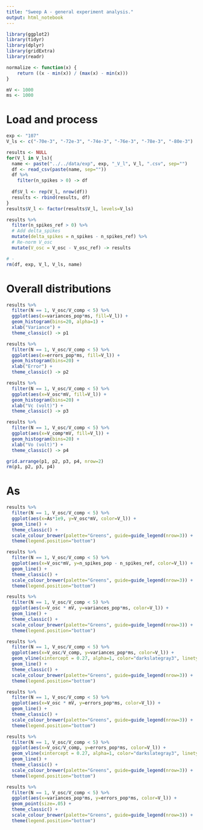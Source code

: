 ```yaml
---
title: "Sweep A - general experiment analysis."
output: html_notebook
---
```


```r
library(ggplot2)
library(tidyr)
library(dplyr)
library(gridExtra)
library(readr)

normalize <- function(x) {
    return ((x - min(x)) / (max(x) - min(x)))
}

mV <- 1000
ms <- 1000
```


# Load and process

```r
exp <- "107"
V_ls <- c("-70e-3", "-72e-3", "-74e-3", "-76e-3", "-78e-3", "-80e-3")

results <- NULL
for(V_l in V_ls){
  name <- paste("../../data/exp", exp, "_V_l", V_l, ".csv", sep="")
  df <- read_csv(paste(name, sep=""))
  df %>%
    filter(n_spikes > 0) -> df
  
  df$V_l <- rep(V_l, nrow(df))
  results <- rbind(results, df)
}
results$V_l <- factor(results$V_l, levels=V_ls)

results %>% 
  filter(n_spikes_ref > 0) %>% 
  # Add delta_spikes
  mutate(delta_spikes = n_spikes - n_spikes_ref) %>% 
  # Re-norm V_osc
  mutate(V_osc = V_osc - V_osc_ref) -> results

# -
rm(df, exp, V_l, V_ls, name)
```


# Overall distributions

```r
results %>% 
  filter(N == 1, V_osc/V_comp < 5) %>% 
  ggplot(aes(x=variances_pop*ms, fill=V_l)) +
  geom_histogram(bins=20, alpha=1) + 
  xlab("Variance") +
  theme_classic() -> p1

results %>% 
  filter(N == 1, V_osc/V_comp < 5) %>% 
  ggplot(aes(x=errors_pop*ms, fill=V_l)) +
  geom_histogram(bins=20) + 
  xlab("Error") +
  theme_classic() -> p2

results %>% 
  filter(N == 1, V_osc/V_comp < 5) %>% 
  ggplot(aes(x=V_osc*mV, fill=V_l)) +
  geom_histogram(bins=20) +
  xlab("Vc (volt)") +
  theme_classic() -> p3

results %>% 
  filter(N == 1, V_osc/V_comp < 5) %>% 
  ggplot(aes(x=V_comp*mV, fill=V_l)) +
  geom_histogram(bins=20) +
  xlab("Vo (volt)") +
  theme_classic() -> p4

grid.arrange(p1, p2, p3, p4, nrow=2)
rm(p1, p2, p3, p4)
```


# As

```r
results %>% 
  filter(N == 1, V_osc/V_comp < 5) %>% 
  ggplot(aes(x=As*1e9, y=V_osc*mV, color=V_l)) +
  geom_line() + 
  theme_classic() +
  scale_colour_brewer(palette="Greens", guide=guide_legend(nrow=3)) +
  theme(legend.position="bottom") 
```


```r
results %>% 
  filter(N == 1, V_osc/V_comp < 5) %>% 
  ggplot(aes(x=V_osc*mV, y=n_spikes_pop - n_spikes_ref, color=V_l)) +
  geom_line() + 
  theme_classic() +
  scale_colour_brewer(palette="Greens", guide=guide_legend(nrow=3)) +
  theme(legend.position="bottom") 
```

```r
results %>% 
  filter(N == 1, V_osc/V_comp < 5) %>% 
  ggplot(aes(x=V_osc * mV, y=variances_pop*ms, color=V_l)) +
  geom_line() + 
  theme_classic() +
  scale_colour_brewer(palette="Greens", guide=guide_legend(nrow=3)) +
  theme(legend.position="bottom") 
```
```r
results %>% 
  filter(N == 1, V_osc/V_comp < 5) %>% 
  ggplot(aes(x=V_osc/V_comp, y=variances_pop*ms, color=V_l)) +
  geom_vline(xintercept = 0.27, alpha=1, color="darkslategray3", linetype="solid") +
  geom_line() + 
  theme_classic() +
  scale_colour_brewer(palette="Greens", guide=guide_legend(nrow=3)) +
  theme(legend.position="bottom") 
```


```r
results %>% 
  filter(N == 1, V_osc/V_comp < 5) %>% 
  ggplot(aes(x=V_osc * mV, y=errors_pop*ms, color=V_l)) +
  geom_line() + 
  theme_classic() +
  scale_colour_brewer(palette="Greens", guide=guide_legend(nrow=3)) +
  theme(legend.position="bottom") 
```

```r
results %>% 
  filter(N == 1, V_osc/V_comp < 5) %>% 
  ggplot(aes(x=V_osc/V_comp, y=errors_pop*ms, color=V_l)) +
  geom_vline(xintercept = 0.27, alpha=1, color="darkslategray3", linetype="solid") +
  geom_line() + 
  theme_classic() +
  scale_colour_brewer(palette="Greens", guide=guide_legend(nrow=3)) +
  theme(legend.position="bottom") 
```


```r
results %>% 
  filter(N == 1, V_osc/V_comp < 5) %>% 
  ggplot(aes(x=variances_pop*ms, y=errors_pop*ms, color=V_l)) +
  geom_point(size=.05) + 
  theme_classic() +
  scale_colour_brewer(palette="Greens", guide=guide_legend(nrow=3)) +
  theme(legend.position="bottom") 
```


